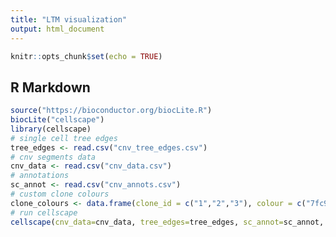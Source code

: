 ```yaml
---
title: "LTM visualization"
output: html_document
---
```


```r
knitr::opts_chunk$set(echo = TRUE)
```

## R Markdown

```r
source("https://bioconductor.org/biocLite.R")
biocLite("cellscape")
library(cellscape)
# single cell tree edges
tree_edges <- read.csv("cnv_tree_edges.csv")
# cnv segments data
cnv_data <- read.csv("cnv_data.csv")
# annotations
sc_annot <- read.csv("cnv_annots.csv")
# custom clone colours
clone_colours <- data.frame(clone_id = c("1","2","3"), colour = c("7fc97f", "beaed4", "fdc086"))
# run cellscape
cellscape(cnv_data=cnv_data, tree_edges=tree_edges, sc_annot=sc_annot, width=800, height=3000, show_warnings=FALSE, clone_colours=clone_colours)
```